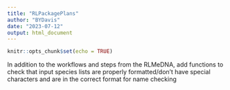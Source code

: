```yaml
---
title: "RLPackagePlans"
author: "BYDavis"
date: "2023-07-12"
output: html_document
---
```


```r
knitr::opts_chunk$set(echo = TRUE)
```

In addition to the workflows and steps from the RLMeDNA, add functions to check that input species lists are properly formatted/don't have special characters and are in the correct format for name checking
